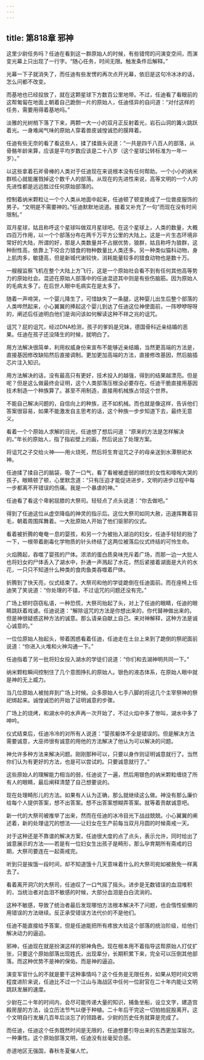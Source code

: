 ```yaml
---
---
---
```

title: 第818章 邪神
---



这里少尉任务吗？任迪在看到这一群原始人的时候，有些错愕的问演变空间，而演变光幕上只出现了一行字。“随心任务，时间无限。触发条件后解释。”

光幕一下子就消失了，而任迪有些发愣的再次点开光幕，依旧是这句冷冰冰的话，怎么问都不改变。

而基地也已经投放了，就在这颗星球下方数百公里地带。不过，任迪看了看眼前的这帮匍匐在地面上朝着自己跪倒一片的原始人，任迪怪异的自问道：“对付这样的任务，需要用得着基地吗。”

淡雅的光树梢下落了下来，两颗一大一小的双月正反射着光，岩石山洞的篝火跳跃着光。一身难闻气味的原始人穿着兽皮诚惶诚恐的膜拜着。

任迪有些无奈的看了看这些人，揉了揉眉头说道：“一共是四千八百人的部落，从骨骼年龄来算，应该是平均岁数应该是二十八岁（这个星球公转标准为一年一岁）。”

以这些拿着石斧骨棒的人类对于任迪现在来说根本没有任何帮助。一个小小的纳米群核心就能屠戮掉这个数千人的部落。从现在的先进性来说，高等文明的一个人的先进性都是远远胜过任何原始部落的。

控制着纳米颗粒让一个个人类从地面中起来，任迪顿了顿变换成了一位兽皮服饰的男子。“文明是不需要神的。”任迪默默地说道。接着又补充了一句“而现在没有时间限制。”

双月星球，姑且称呼这个星球叫做双月星球吧。在这个星球上，人类的数量，大概四百万作用，以一个个部落分布在两千万平方公里的大陆上。这是一片生态环境非常好的大陆，所谓的好，那是人类数量并不占据优势，狼群，姑且称呼为狼群，这种耐性高，依靠上下咬合力猎食的物种数量比人类还多。另一种类似猫科动物，身上肌肉多，敏捷高，但是新城代谢较快，消耗能量较多的猎食动物也是数十万。

一艘艘监察飞机在整个大陆上方飞行，这是一个原始社会看不到有任何其他高等势力的原始社会。混迹在原始人部落中的任迪混迹其中则是有些伤脑筋。因为原始人的毛病太多了。在后世人眼中毛病实在是太多了。

随着一声啼哭，一个婴儿降生了，可惜缺失了一条腿，这种婴儿出生后整个部落的人类哗然起来，小心翼翼的捧起这个婴儿到达了任迪这位神使面前，一阵咿咿呀呀的，阐述后任迪明白他们是询问该如何解读这种不祥之兆的诅咒。

诅咒？屁的诅咒，经过DNA检测，孩子的爹妈是兄妹，德国骨科近亲结婚的恶果。任迪在孩子还没降生的时候，就明白了。

用方法解决很简单，利用权威身份来宣布不能够近亲结婚，当然更高端的方法是，直接基因修改缺陷然后直接调制。更加更加高端的方法，直接修改基因，然后脑插芯片注入知识。

用方法解决的话，没有最高只有更好，技术投入的越强，得到的结果越漂亮。但是呢？但是这么做最终会证明，这个人类部落压根没必要存在。任迪干脆直接用基因技术制造一个种族算了。甚至不用制造，直接用机械族占领这个世界。

不能自己解决问题的，自信向上的种族，还不如机械。而也就是像这样，告诉他们答案很容易，如果不能激发自主思考的话，这个种族一步步知道下去，最终无意义。

看着一个个原始人求解的目光，任迪想了想后问道：“原来的方法是怎样解决的。”年长的原始人，指了指岩壁上的画，然后说出了处理方案。

将诅咒之子交给火神——用火烧死，然后将生育诅咒之子的母亲送到水潭祭祀水神。

任迪揉了揉自己的脑袋，吸了一口气，看了看被被虚弱的绑住的女性和嚎啕大哭的孩子。眼睛顿了顿，心里默念道：“只有压迫才能促进进步，文明的进步过程中每一步都离不开错误的伤痛。我是一个暴虐的神。”

任迪看了看这个卑躬屈膝的大祭司。轻轻点了点头说道：“你去做吧。”

得到了任迪这位从虚空降临的神灵的指示后。这位大祭司如同大赦，迅速挥舞着羽毛，朝着周围挥舞着。一大批原始人开始了他们驱邪的仪式。

看着被折腾的奄奄一息的婴孩，和另一个为被抬入湖泊的妇女，任迪手轻轻的抬了一下，一根带着剧毒化学物质的针头终结了这两位被落后仪式终结的可怜生命。

火焰腾起，吞噬了婴孩的尸体。浓浓的蛋白质臭味充斥着广场，而那一边一大批人也将妇女的尸体丢入了湖水中，扑通一声溅起了水花，然后紧接着湖面是大片的水花，一只只不知道什么种类的食肉鱼类吞噬着尸体。

折腾到了快天亮，仪式结束了。大祭司和他的学徒跪倒在任迪面前。而在座椅上任迪笑了笑说道：“你处理的不错，不过诅咒的问题还没有完。”

广场上顿时窃窃私语，一种恐慌，大祭司抬起了头，对上了任迪的眼睛，任迪的眼睛跳跃着戏谑。任迪说道：“解除诅咒的方法是你想出来的，你代替神做出来的。但是神很疑惑这种方法的诚意。那么请亲自献上自己。来对神解释，这种方法是诚心诚意的。”

一位位原始人抬起头，带着困惑看着任迪，任迪走在土台上来到了跪倒的祭祀面前说道：“你进入火堆和火神沟通一下。”

任迪指着了另一批将妇女投入湖水的学徒们说道：“你们和去湖神明共同一下。”

纳米颗粒瞬间控制住了几个意图挣扎的原始人。银色的液态体系，在原始人眼中就是神的无上威力。

当几位原始人被抛弃到广场上时候。众多原始人七手八脚的将这几个主宰祭神的祭祀绑起来。诚惶诚恐的开始了证明诚意的步骤。

广场上的烧烤，和湖水中的水声再一次开始了，不过火焰中多了惨叫，湖水中多了呻吟。

仪式结束后，任迪冷冷的对所有人说道：“婴孩躯体不全是错误的。但是解决方法需要诚意，大巫师很有诚意的用他的方法解决了他认为可以解决的问题。

神允许多种方法来解决问题。刚刚那种可以，只要以身作则证明诚意就行了。当然你们认为有更好的方法，也是可以尝试的。只要诚意就行了。”

这些原始人的理解能力相当的弱，任迪说了一遍，然后用银色的纳米颗粒缠绕了所有人的眼睛，最后阐释清楚了自己想要说的。

现在处理畸形儿的方法。如果有人认为正确，那么就继续这么做。神没有那么廉价给每个人提供答案，想不出答案。想不出答案想糊弄答案。就等着贡献诚意吧。

新一代的大祭司被推举了出来，然而在任迪的冰冷目光下战战兢兢。小心翼翼的阐述着，新的处理诅咒的想法——让妇女在生产前每当双月月圆的时候斋戒一天。

对于这种还是不靠谱的解决方案，任迪很大度的点了点头，表示允许，同时给出了诚意展示的方法——若是有一位妇女生出孩子是畸形，那么孕育期所有斋戒的日期，大祭司要连在一起斋戒完。

听到只是挨饿一段时间，却不知道饿十几天意味着什么的大祭司宛如被赦免一样离去了。

看着离开洞穴的大祭司，任迪叹了一口气摇了摇头。进步是无数错误的血泪堆积的，当统治者对血泪不敏感的时候，大部分血泪是白白流淌的。

这种不敏感，导致了统治者最后发现哪怕方法根本解决不了问题，也会惰性偷懒的用错误的方法继续。反正承受错误方法代价的不是他们。

任迪不能直接给予答案，但是任迪能把所有疼放大给这个部落的统治阶级，给他们解决动力的逼迫。

邪神，任迪现在就是扮演这样的邪神角色。现在根本用不着指导这帮原始人打仗扩张，只要这个原始部落出现姓氏，出现辈分，长期积累下来，完全可以压倒其他部落。而这种优势不是神的保佑，而是神的逼迫。

演变军官什么的不就是要干这种事情吗？这个任务是无限任务，如果从短时间文明程度进阶来说，任迪比不过一个江山与海战区中任何一位尉官在二十年内能让文明跳跃发展的速度。

少尉在二十年的时间内，会尽可能传递大量的知识，捕鱼坐船，设立文字，建造宫殿房屋的方法，设立历法节气以便于种植。二十年后干完这一切拍拍屁股离开。这个文明自行发展几百年后淡忘了的领路者。少尉的历史任务就算是完成了。

而任迪，任迪这个任务既然时间是无限的，任迪想要引导出来的东西更加深层次。一种秉性。这个原始部落文明，任迪没有丝毫契合感。

赤道地区无强国，春秋冬夏催人忙。